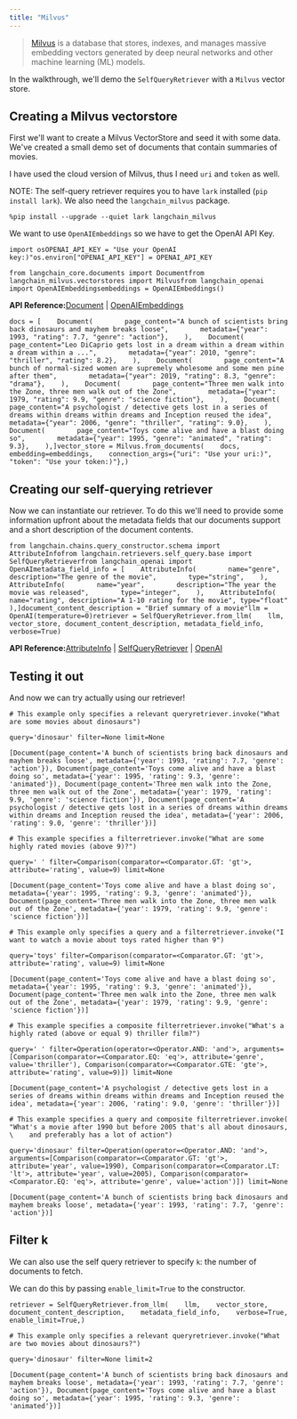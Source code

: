 ```yaml
---
title: "Milvus"
---
```


> [Milvus](https://milvus.io/oss/overview.md) is a database that stores, indexes, and manages massive embedding vectors generated by deep neural networks and other machine learning (ML) models.

In the walkthrough, we'll demo the `SelfQueryRetriever` with a `Milvus` vector store.

## Creating a Milvus vectorstore

First we'll want to create a Milvus VectorStore and seed it with some data. We've created a small demo set of documents that contain summaries of movies.

I have used the cloud version of Milvus, thus I need `uri` and `token` as well.

NOTE: The self-query retriever requires you to have `lark` installed (`pip install lark`). We also need the `langchain_milvus` package.

```
%pip install --upgrade --quiet lark langchain_milvus
```

We want to use `OpenAIEmbeddings` so we have to get the OpenAI API Key.

```
import osOPENAI_API_KEY = "Use your OpenAI key:)"os.environ["OPENAI_API_KEY"] = OPENAI_API_KEY
```

```
from langchain_core.documents import Documentfrom langchain_milvus.vectorstores import Milvusfrom langchain_openai import OpenAIEmbeddingsembeddings = OpenAIEmbeddings()
```

**API Reference:**[Document](https://python.langchain.com/api_reference/core/documents/langchain_core.documents.base.Document.html) | [OpenAIEmbeddings](https://python.langchain.com/api_reference/openai/embeddings/langchain_openai.embeddings.base.OpenAIEmbeddings.html)

```
docs = [    Document(        page_content="A bunch of scientists bring back dinosaurs and mayhem breaks loose",        metadata={"year": 1993, "rating": 7.7, "genre": "action"},    ),    Document(        page_content="Leo DiCaprio gets lost in a dream within a dream within a dream within a ...",        metadata={"year": 2010, "genre": "thriller", "rating": 8.2},    ),    Document(        page_content="A bunch of normal-sized women are supremely wholesome and some men pine after them",        metadata={"year": 2019, "rating": 8.3, "genre": "drama"},    ),    Document(        page_content="Three men walk into the Zone, three men walk out of the Zone",        metadata={"year": 1979, "rating": 9.9, "genre": "science fiction"},    ),    Document(        page_content="A psychologist / detective gets lost in a series of dreams within dreams within dreams and Inception reused the idea",        metadata={"year": 2006, "genre": "thriller", "rating": 9.0},    ),    Document(        page_content="Toys come alive and have a blast doing so",        metadata={"year": 1995, "genre": "animated", "rating": 9.3},    ),]vector_store = Milvus.from_documents(    docs,    embedding=embeddings,    connection_args={"uri": "Use your uri:)", "token": "Use your token:)"},)
```

## Creating our self-querying retriever

Now we can instantiate our retriever. To do this we'll need to provide some information upfront about the metadata fields that our documents support and a short description of the document contents.

```
from langchain.chains.query_constructor.schema import AttributeInfofrom langchain.retrievers.self_query.base import SelfQueryRetrieverfrom langchain_openai import OpenAImetadata_field_info = [    AttributeInfo(        name="genre",        description="The genre of the movie",        type="string",    ),    AttributeInfo(        name="year",        description="The year the movie was released",        type="integer",    ),    AttributeInfo(        name="rating", description="A 1-10 rating for the movie", type="float"    ),]document_content_description = "Brief summary of a movie"llm = OpenAI(temperature=0)retriever = SelfQueryRetriever.from_llm(    llm, vector_store, document_content_description, metadata_field_info, verbose=True)
```

**API Reference:**[AttributeInfo](https://python.langchain.com/api_reference/langchain/chains/langchain.chains.query_constructor.schema.AttributeInfo.html) | [SelfQueryRetriever](https://python.langchain.com/api_reference/langchain/retrievers/langchain.retrievers.self_query.base.SelfQueryRetriever.html) | [OpenAI](https://python.langchain.com/api_reference/openai/llms/langchain_openai.llms.base.OpenAI.html)

## Testing it out

And now we can try actually using our retriever!

```
# This example only specifies a relevant queryretriever.invoke("What are some movies about dinosaurs")
```

```
query='dinosaur' filter=None limit=None
```

```
[Document(page_content='A bunch of scientists bring back dinosaurs and mayhem breaks loose', metadata={'year': 1993, 'rating': 7.7, 'genre': 'action'}), Document(page_content='Toys come alive and have a blast doing so', metadata={'year': 1995, 'rating': 9.3, 'genre': 'animated'}), Document(page_content='Three men walk into the Zone, three men walk out of the Zone', metadata={'year': 1979, 'rating': 9.9, 'genre': 'science fiction'}), Document(page_content='A psychologist / detective gets lost in a series of dreams within dreams within dreams and Inception reused the idea', metadata={'year': 2006, 'rating': 9.0, 'genre': 'thriller'})]
```

```
# This example specifies a filterretriever.invoke("What are some highly rated movies (above 9)?")
```

```
query=' ' filter=Comparison(comparator=<Comparator.GT: 'gt'>, attribute='rating', value=9) limit=None
```

```
[Document(page_content='Toys come alive and have a blast doing so', metadata={'year': 1995, 'rating': 9.3, 'genre': 'animated'}), Document(page_content='Three men walk into the Zone, three men walk out of the Zone', metadata={'year': 1979, 'rating': 9.9, 'genre': 'science fiction'})]
```

```
# This example only specifies a query and a filterretriever.invoke("I want to watch a movie about toys rated higher than 9")
```

```
query='toys' filter=Comparison(comparator=<Comparator.GT: 'gt'>, attribute='rating', value=9) limit=None
```

```
[Document(page_content='Toys come alive and have a blast doing so', metadata={'year': 1995, 'rating': 9.3, 'genre': 'animated'}), Document(page_content='Three men walk into the Zone, three men walk out of the Zone', metadata={'year': 1979, 'rating': 9.9, 'genre': 'science fiction'})]
```

```
# This example specifies a composite filterretriever.invoke("What's a highly rated (above or equal 9) thriller film?")
```

```
query=' ' filter=Operation(operator=<Operator.AND: 'and'>, arguments=[Comparison(comparator=<Comparator.EQ: 'eq'>, attribute='genre', value='thriller'), Comparison(comparator=<Comparator.GTE: 'gte'>, attribute='rating', value=9)]) limit=None
```

```
[Document(page_content='A psychologist / detective gets lost in a series of dreams within dreams within dreams and Inception reused the idea', metadata={'year': 2006, 'rating': 9.0, 'genre': 'thriller'})]
```

```
# This example specifies a query and composite filterretriever.invoke(    "What's a movie after 1990 but before 2005 that's all about dinosaurs, \    and preferably has a lot of action")
```

```
query='dinosaur' filter=Operation(operator=<Operator.AND: 'and'>, arguments=[Comparison(comparator=<Comparator.GT: 'gt'>, attribute='year', value=1990), Comparison(comparator=<Comparator.LT: 'lt'>, attribute='year', value=2005), Comparison(comparator=<Comparator.EQ: 'eq'>, attribute='genre', value='action')]) limit=None
```

```
[Document(page_content='A bunch of scientists bring back dinosaurs and mayhem breaks loose', metadata={'year': 1993, 'rating': 7.7, 'genre': 'action'})]
```

## Filter k

We can also use the self query retriever to specify `k`: the number of documents to fetch.

We can do this by passing `enable_limit=True` to the constructor.

```
retriever = SelfQueryRetriever.from_llm(    llm,    vector_store,    document_content_description,    metadata_field_info,    verbose=True,    enable_limit=True,)
```

```
# This example only specifies a relevant queryretriever.invoke("What are two movies about dinosaurs?")
```

```
query='dinosaur' filter=None limit=2
```

```
[Document(page_content='A bunch of scientists bring back dinosaurs and mayhem breaks loose', metadata={'year': 1993, 'rating': 7.7, 'genre': 'action'}), Document(page_content='Toys come alive and have a blast doing so', metadata={'year': 1995, 'rating': 9.3, 'genre': 'animated'})]
```

